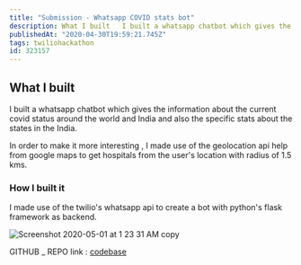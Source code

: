 ```yaml
---
title: "Submission - Whatsapp COVID stats bot"
description: What I built   I built a whatsapp chatbot which gives the information about the current covi...
publishedAt: "2020-04-30T19:59:21.745Z"
tags: twiliohackathon
id: 323157
---
```

[Comment]: # (All of this is placeholder text. Use this format or any other format of your choosing to best describe your project.)

[Reminder]: # (Make sure you've submitted the Twilio CodeExchange agreement: https://ahoy.twilio.com/code-exchange-community)

[Important]: # (By making a submission, you agree to the competition's terms: https://www.twilio.com/legal/twilio-dev-hackathon-terms)


## What I built

I built a whatsapp chatbot which gives the information about the current covid status around the world and India and also the specific stats about the states in the India. 

In order to make it more interesting , I made use of the geolocation api help from google maps to get hospitals from the user's location with radius of 1.5 kms.


### How I built it 

I made use of the twilio's whatsapp api to create a bot with python's flask framework as backend.

![Screenshot 2020-05-01 at 1 23 31 AM copy](https://user-images.githubusercontent.com/23126394/80753282-a167da00-8b4a-11ea-96ab-68bec6c3011d.png)

GITHUB _ REPO link : [codebase]( https://github.com/skarthikeyan96/whatsapp-covid-stats/ )